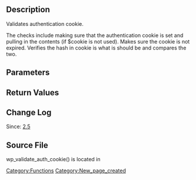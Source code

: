 == Description ==

Validates authentication cookie.

The checks include making sure that the authentication cookie is set and
pulling in the contents (if $cookie is not used).
Makes sure the cookie is not expired. Verifies the hash in cookie is what is
should be and compares the two.

== Parameters ==

{{Parameter|$cookie|string|Optional. If used, will validate contents instead of cookie's|optional|}}

{{Parameter|$scheme|string|Optional. The cookie scheme to use: auth, secure_auth, or logged_in|optional|}}

== Return Values ==

{{Return|false|bool|False if invalid cookie}}

{{Return|User ID|int|User ID on success}}

== Change Log ==

Since: [[Version 2.5|2.5]]

== Source File ==

wp_validate_auth_cookie() is located in {{Trac|wp-includes/pluggable.php}}

[[Category:Functions]]

[[Category:New_page_created]]
